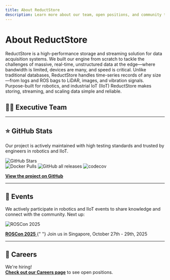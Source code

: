 ```yaml
---
title: About ReductStore
description: Learn more about our team, open positions, and community trust.
---
```



# About ReductStore

ReductStore is a high-performance storage and streaming solution for data acquisition systems.
We built our engine from scratch to tackle the challenges of massive, real-time, unstructured data at the edge—where bandwidth is limited, devices are many, and speed is critical. Unlike traditional databases, ReductStore handles time-series records of any size—from logs and ROS bags to LiDAR, images, and vibration signals. Purpose-built for robotics, and industrial IoT (IIoT) ReductStore makes storing, streaming, and scaling data simple and reliable.

## 🧑‍💼 Executive Team

<div style={{
  display: 'flex',
  flexWrap: 'wrap',
  gap: '2rem',
  alignItems: 'center',
  marginTop: '1rem'
}}>

<TeamMemberCard
  name="Alexey Timin"
  role="Co-Founder, CTO"
  image="alexey.jpg"
  author="alexey"
  linkedin="https://www.linkedin.com/in/atimin"
/>

<TeamMemberCard
  name="Anthony Cavin"
  role="Co-Founder, CEO"
  image="anthony.jpg"
  author="anthony"
  linkedin="https://www.linkedin.com/in/anthonycavin"
/>

</div>

---

## ⭐️ GitHub Stats

Our project is actively maintained with high testing standards and trusted by engineers in robotics and IIoT.

![GitHub Stars](https://img.shields.io/github/stars/reductstore/reductstore?style=social)  
![Docker Pulls](https://img.shields.io/docker/pulls/reduct/store)
![GitHub all releases](https://img.shields.io/github/downloads/reductstore/reductstore/total)
![codecov](https://codecov.io/gh/reductstore/reductstore/branch/main/graph/badge.svg?token=8FCWEX9VSQ)

**[View the project on GitHub](https://github.com/reductstore/reductstore)**

---

## 📅 Events

We actively participate in robotics and IIoT events to share knowledge and connect with the community. Next up:

<div style={{ width: "300px" }}>
  <img
    src="/img/events/roscon-2025.png"
    alt="ROSCon 2025"
    style={{ width: "100%", borderRadius: "10px" }}
  />

  <p>
      <a href="https://roscon.ros.org/2025/" target="_blank" rel="noopener noreferrer">
        <strong>ROSCon 2025</strong>
      </a>{" "}
      Join us in Singapore, October 27th - 29th, 2025
  </p>
</div>

---

## 🚀 Careers

We're hiring!  
**[Check out our Careers page](/careers)** to see open positions.

